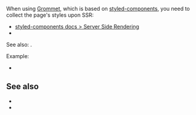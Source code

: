 
<CommunityNote />

When using [Grommet](https://grommet.io), which is based on [styled-components](https://styled-components.com), you need to collect the page's styles upon SSR:
- <a href="https://styled-components.com/docs/advanced#server-side-rendering">styled-components docs &gt; Server Side Rendering</a>
- <Link href="/css-in-js" doNotInferSectionTitle />

See also: <Link href="/styled-components" />.

Example:
 - <Example timestamp="2024.04" repo="AurelienLourot/vike-react-styled-components-grommet" />

## See also

- <Link href="/css-in-js" doNotInferSectionTitle />
- <Link href="/styled-components" />
